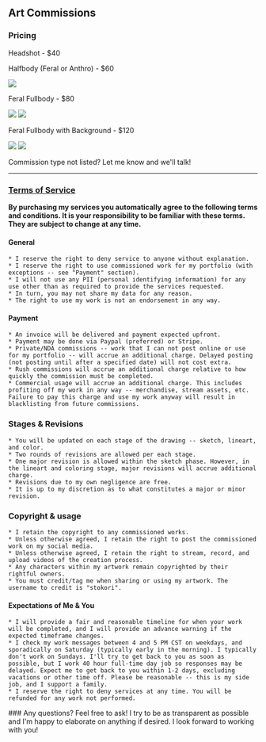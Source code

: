 ## Art Commissions

### Pricing

Headshot - $40

Halfbody (Feral or Anthro) - $60
<div class="grid grid-cols-2 items-center">
<img src="/img/halfbody1.png" class="m-auto  h-[300px]"/>
</div>

Feral Fullbody - $80
<div class="grid grid-cols-2 items-center">
<img src="/img/feral_fullbody1.png" class="m-auto  h-[300px]"/>
<img src="/img/feral_fullbody2.png" class="m-auto  h-[300px]"/>
</div>

Feral Fullbody with Background - $120
<div class="grid grid-cols-2 items-center">
<img src="/img/fullbody_with_background1.png" class="m-auto  h-[300px]"/>
<img src="/img/fullbody_with_background2.png" class="m-auto  h-[300px]"/>
</div>

Commission type not listed? Let me know and we'll talk!

<hr class="h-px my-8 bg-gray-200 border-0 dark:bg-gray-700" />

### <div id="tos"><a target="_blank" href="#tos">Terms of Service</a></div>

**By purchasing my services you automatically agree to the following terms and conditions. It is your responsibility to be familiar with these terms. They are subject to change at any time.**

#### General

    * I reserve the right to deny service to anyone without explanation.
    * I reserve the right to use commissioned work for my portfolio (with exceptions -- see "Payment" section).
    * I will not use any PII (personal identifying information) for any use other than as required to provide the services requested.
    * In turn, you may not share my data for any reason.
    * The right to use my work is not an endorsement in any way.

#### Payment

    * An invoice will be delivered and payment expected upfront.
    * Payment may be done via Paypal (preferred) or Stripe.
    * Private/NDA commissions -- work that I can not post online or use for my portfolio -- will accrue an additional charge. Delayed posting (not posting until after a specified date) will not cost extra.
    * Rush commissions will accrue an additional charge relative to how quickly the commission must be completed.
    * Commercial usage will accrue an additional charge. This includes profiting off my work in any way -- merchandise, stream assets, etc. Failure to pay this charge and use my work anyway will result in blacklisting from future commissions.

### Stages & Revisions

    * You will be updated on each stage of the drawing -- sketch, lineart, and color.
    * Two rounds of revisions are allowed per each stage.
    * One major revision is allowed within the sketch phase. However, in the lineart and coloring stage, major revisions will accrue additional charge.
    * Revisions due to my own negligence are free.
    * It is up to my discretion as to what constitutes a major or minor revision.

### Copyright & usage

    * I retain the copyright to any commissioned works.
    * Unless otherwise agreed, I retain the right to post the commissioned work on my social media.
    * Unless otherwise agreed, I retain the right to stream, record, and upload videos of the creation process.
    * Any characters within my artwork remain copyrighted by their rightful owners.
    * You must credit/tag me when sharing or using my artwork. The username to credit is "stokori".

#### Expectations of Me & You

    * I will provide a fair and reasonable timeline for when your work will be completed, and I will provide an advance warning if the expected timeframe changes.
    * I check my work messages between 4 and 5 PM CST on weekdays, and sporadically on Saturday (typically early in the morning). I typically don't work on Sundays. I'll try to get back to you as soon as possible, but I work 40 hour full-time day job so responses may be delayed. Expect me to get back to you within 1-2 days, excluding vacations or other time off. Please be reasonable -- this is my side job, and I support a family.
    * I reserve the right to deny services at any time. You will be refunded for any work not performed.

<div class="text-center">
### Any questions? Feel free to ask!
I try to be as transparent as possible and I'm happy to elaborate on anything if desired. I look forward to working with you!
</div>
